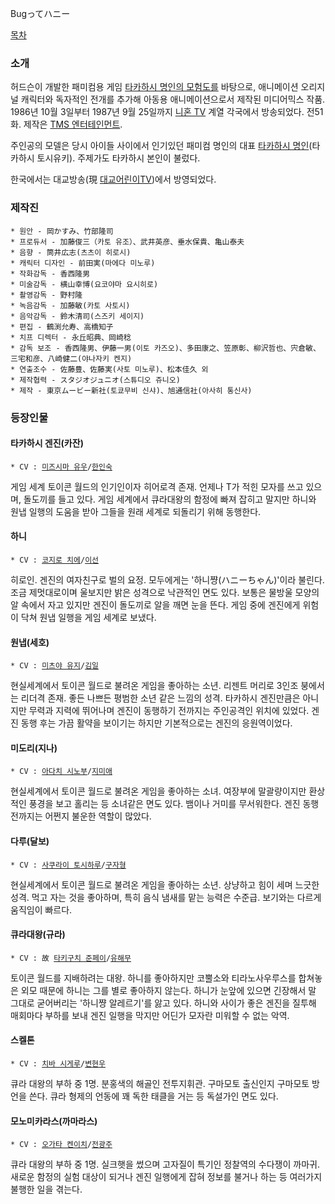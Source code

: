 Bugってハニー

[[목차]]

=== 소개 ===
허드슨이 개발한 패미컴용 게임 [[타카하시 명인의 모험도]]를 바탕으로, 애니메이션 오리지널 캐릭터와 독자적인 전개를 추가해 아동용 애니메이션으로서 제작된 미디어믹스 작품. 1986년 10월 3일부터 1987년 9월 25일까지 [[니혼 TV]] 계열 각국에서 방송되었다. 전51화. 제작은 [[TMS 엔터테인먼트]].

주인공의 모델은 당시 아이들 사이에서 인기있던 패미컴 명인의 대표 [[타카하시 명인]](타카하시 토시유키). 주제가도 타카하시 본인이 불렀다.

한국에서는 대교방송(現 [[대교어린이TV]])에서 방영되었다.

=== 제작진 ===

 * 원안 - 岡かすみ、竹部隆司
 * 프로듀서 - 加藤俊三（카토 유조）、武井英彦、垂水保貴、亀山泰夫
 * 음향 - 筒井広志(츠츠이 히로시)
 * 캐릭터 디자인 - 前田実(마에다 미노루)
 * 작화감독 - 香西隆男
 * 미술감독 - 横山幸博(요코야마 요시히로)
 * 촬영감독 - 野村隆
 * 녹음감독 - 加藤敏(카토 사토시)
 * 음악감독 - 鈴木清司(스즈키 세이지)
 * 편집 - 鶴渕允寿、高橋知子
 * 치프 디렉터 - 永丘昭典、岡崎稔
 * 감독 보조 - 香西隆男、伊藤一男(이토 카즈오)、多田康之、笠原彰、柳沢哲也、宍倉敏、三宅和彦、八崎健二(야나자키 켄지)
 * 연출조수 - 佐藤豊、佐藤実(사토 미노루)、松本佳久 외
 * 제작협력 - スタジオジュニオ(스튜디오 쥬니오)
 * 제작 - 東京ムービー新社(토쿄무비 신샤)、旭通信社(아사히 통신사)
=== 등장인물 ===
==== 타카하시 겐진(카잔) ====
 * CV : [[미즈시마 유우]]/[[한인숙]]

게임 세계 토이콘 월드의 인기인이자 히어로격 존재. 언제나 T가 적힌 모자를 쓰고 있으며, 돌도끼를 들고 있다. 게임 세계에서 큐라대왕의 함정에 빠져 잡히고 말지만 하니와 원냅 일행의 도움을 받아 그들을 원래 세계로 되돌리기 위해 동행한다.

==== 하니 ====
 * CV : [[코지로 치에]]/[[이선]]

히로인. 겐진의 여자친구로 벌의 요정. 모두에게는 '하니쨩(ハニーちゃん)'이라 불린다. 조금 제멋대로이며 울보지만 밝은 성격으로 낙관적인 면도 있다. 보통은 물방울 모양의 알 속에서 자고 있지만 겐진이 돌도끼로 알을 깨면 눈을 뜬다. 게임 중에 겐진에게 위험이 닥쳐 원냅 일행을 게임 세계로 보냈다.

==== 원냅(세호) ====
 * CV : [[미츠야 유지]]/[[김일]]

현실세계에서 토이콘 월드로 불려온 게임을 좋아하는 소년. 리젠트 머리로 3인조 붕에서는 리더격 존재. 좋든 나쁘든 평범한 소년 같은 느낌의 성격. 타카하시 겐진만큼은 아니지만 무력과 지력에 뛰어나며 겐진이 동행하기 전까지는 주인공격인 위치에 있었다. 겐진 동행 후는 가끔 활약을 보이기는 하지만 기본적으로는 겐진의 응원역이었다.

==== 미도리(지나) ====
 * CV : [[아다치 시노부]]/[[지미애]]

현실세계에서 토이콘 월드로 불려온 게임을 좋아하는 소녀. 여장부에 말괄량이지만 환상적인 풍경을 보고 홀리는 등 소녀같은 면도 있다. 뱀이나 거미를 무서워한다. 겐진 동행 전까지는 어쩐지 불운한 역할이 많았다.

==== 다루(달보) ====
 * CV : [[사쿠라이 토시하루]]/[[구자형]]

현실세계에서 토이콘 월드로 불려온 게임을 좋아하는 소년. 상냥하고 힘이 세며 느긋한 성격. 먹고 자는 것을 좋아하며, 특히 음식 냄새를 맡는 능력은 수준급. 보기와는 다르게 움직임이 빠르다.

==== 큐라대왕(규라) ====
 * CV : 故 [[타키구치 준페이]]/[[유해무]]

토이콘 월드를 지배하려는 대왕. 하니를 좋아하지만 코뿔소와 티라노사우루스를 합쳐놓은 외모 때문에 하니는 그를 별로 좋아하지 않는다. 하니가 눈앞에 있으면 긴장해서 말 그대로 굳어버리는 '하니쨩 알레르기'를 앓고 있다. 하니와 사이가 좋은 겐진을 질투해 매회마다 부하를 보내 겐진 일행을 막지만 어딘가 모자란 미워할 수 없는 악역.

==== 스켈톤 ====
 * CV : [[치바 시게루]]/[[변현우]]

큐라 대왕의 부하 중 1명. 분홍색의 해골인 전투지휘관. 구마모토 출신인지 구마모토 방언을 쓴다. 큐라 형제의 언동에 꽤 독한 태클을 거는 등 독설가인 면도 있다.

==== 모노미카라스(까마라스) ====
 * CV : [[오가타 켄이치]]/[[전광주]]

큐라 대왕의 부하 중 1명. 실크햇을 썼으며 고자질이 특기인 정찰역의 수다쟁이 까마귀. 새로운 함정의 실험 대상이 되거나 겐진 일행에게 잡혀 정보를 불거나 하는 등 여러가지 불행한 일을 겪는다.
